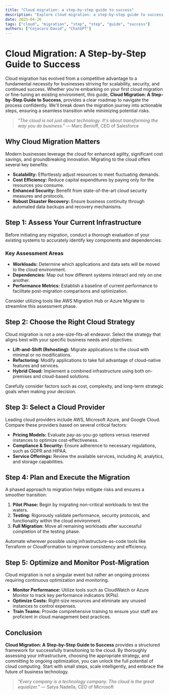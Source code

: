 ```yaml
---
title: "Cloud migration: a step-by-step guide to success"
description: "Explore cloud migration: a step-by-step guide to success in this detailed guide, offering insights, strategies, and practical tips to enhance your understanding and application of the topic."
date: 2025-04-26
tags: ["cloud", "migration", "step", "step", "guide", "success"]
authors: ["Cojocaru David", "ChatGPT"]
---
```


# Cloud Migration: A Step-by-Step Guide to Success

Cloud migration has evolved from a competitive advantage to a fundamental necessity for businesses striving for scalability, security, and continued success. Whether you're embarking on your first cloud migration or fine-tuning an existing environment, this guide, **Cloud Migration: A Step-by-Step Guide to Success**, provides a clear roadmap to navigate the process confidently. We'll break down the migration journey into actionable steps, ensuring a seamless transition while minimizing potential risks.

> *"The cloud is not just about technology. It's about transforming the way you do business."* — Marc Benioff, CEO of Salesforce

## Why Cloud Migration Matters

Modern businesses leverage the cloud for enhanced agility, significant cost savings, and groundbreaking innovation. Migrating to the cloud offers several key benefits:

*   **Scalability:** Effortlessly adjust resources to meet fluctuating demands.
*   **Cost Efficiency:** Reduce capital expenditures by paying only for the resources you consume.
*   **Enhanced Security:** Benefit from state-of-the-art cloud security measures and protocols.
*   **Robust Disaster Recovery:** Ensure business continuity through automated data backups and recovery mechanisms.

## Step 1: Assess Your Current Infrastructure

Before initiating any migration, conduct a thorough evaluation of your existing systems to accurately identify key components and dependencies:

### Key Assessment Areas

*   **Workloads:** Determine which applications and data sets will be moved to the cloud environment.
*   **Dependencies:** Map out how different systems interact and rely on one another.
*   **Performance Metrics:** Establish a baseline of current performance to facilitate post-migration comparisons and optimization.

Consider utilizing tools like AWS Migration Hub or Azure Migrate to streamline this assessment phase.

## Step 2: Choose the Right Cloud Strategy

Cloud migration is not a one-size-fits-all endeavor. Select the strategy that aligns best with your specific business needs and objectives:

*   **Lift-and-Shift (Rehosting):** Migrate applications to the cloud with minimal or no modifications.
*   **Refactoring:** Modify applications to take full advantage of cloud-native features and services.
*   **Hybrid Cloud:** Implement a combined infrastructure using both on-premises and cloud-based solutions.

Carefully consider factors such as cost, complexity, and long-term strategic goals when making your decision.

## Step 3: Select a Cloud Provider

Leading cloud providers include AWS, Microsoft Azure, and Google Cloud. Compare these providers based on several critical factors:

*   **Pricing Models:** Evaluate pay-as-you-go options versus reserved instances to optimize cost-effectiveness.
*   **Compliance & Security:** Ensure adherence to necessary regulations, such as GDPR and HIPAA.
*   **Service Offerings:** Review the available services, including AI, analytics, and storage capabilities.

## Step 4: Plan and Execute the Migration

A phased approach to migration helps mitigate risks and ensures a smoother transition:

1.  **Pilot Phase:** Begin by migrating non-critical workloads to test the waters.
2.  **Testing:** Rigorously validate performance, security protocols, and functionality within the cloud environment.
3.  **Full Migration:** Move all remaining workloads after successful completion of the testing phase.

Automate wherever possible using infrastructure-as-code tools like Terraform or CloudFormation to improve consistency and efficiency.

## Step 5: Optimize and Monitor Post-Migration

Cloud migration is not a singular event but rather an ongoing process requiring continuous optimization and monitoring.

*   **Monitor Performance:** Utilize tools such as CloudWatch or Azure Monitor to track key performance indicators (KPIs).
*   **Optimize Costs:** Right-size resources and eliminate any unused instances to control expenses.
*   **Train Teams:** Provide comprehensive training to ensure your staff are proficient in cloud management best practices.

## Conclusion

**Cloud Migration: A Step-by-Step Guide to Success** provides a structured framework for successfully transitioning to the cloud. By thoroughly assessing your infrastructure, choosing the appropriate strategy, and committing to ongoing optimization, you can unlock the full potential of cloud computing. Start with small steps, scale intelligently, and embrace the future of business technology.

> *"Every company is a technology company. The cloud is the great equalizer."* — Satya Nadella, CEO of Microsoft
